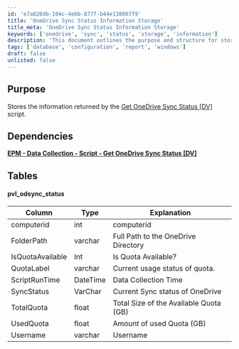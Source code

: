 ```yaml
---
id: 'e7a826db-104c-4ebb-877f-b44e138067f9'
title: 'OneDrive Sync Status Information Storage'
title_meta: 'OneDrive Sync Status Information Storage'
keywords: ['onedrive', 'sync', 'status', 'storage', 'information']
description: 'This document outlines the purpose and structure for storing OneDrive sync status information returned by the Get OneDrive Sync Status script. It includes details on dependencies, the relevant data table, and explanations for each column in the table.'
tags: ['database', 'configuration', 'report', 'windows']
draft: false
unlisted: false
---
```

## Purpose

Stores the information returned by the [Get OneDrive Sync Status [DV]](https://proval.itglue.com/DOC-5078775-16007800) script.

## Dependencies

[**EPM - Data Collection - Script - Get OneDrive Sync Status [DV]**](https://proval.itglue.com/DOC-5078775-16007800)

## Tables

#### pvl_odsync_status

| Column          | Type     | Explanation                                     |
|-----------------|----------|-------------------------------------------------|
| computerid      | int      | computerid                                      |
| FolderPath      | varchar  | Full Path to the OneDrive Directory             |
| IsQuotaAvailable | Int      | Is Quota Available?                             |
| QuotaLabel      | varchar  | Current usage status of quota.                  |
| ScriptRunTime   | DateTime | Data Collection Time                            |
| SyncStatus      | VarChar  | Current Sync status of OneDrive                 |
| TotalQuota      | float    | Total Size of the Available Quota (GB)         |
| UsedQuota       | float    | Amount of used Quota (GB)                       |
| Username        | varchar  | Username                                        |











